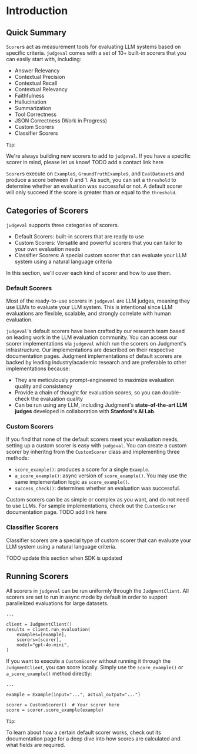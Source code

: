 # Introduction 

## Quick Summary 

`Scorer`s act as measurement tools for evaluating LLM systems based on specific criteria. `judgeval` comes with a set of 10+ built-in scorers that you can easily start with, including:
- Answer Relevancy
- Contextual Precision
- Contextual Recall
- Contextual Relevancy
- Faithfulness
- Hallucination
- Summarization
- Tool Correctness
- JSON Correctness (Work in Progress)
- Custom Scorers
- Classifier Scorers

`Tip`: 

We're always building new scorers to add to `judgeval`. If you have a specific scorer in mind, please let us know! TODO add a contact link here

`Scorer`s execute on `Example`s, `GroundTruthExample`s, and `EvalDataset`s and produce a score between 0 and 1. 
As such, you can set a `threshold` to determine whether an evaluation was successful or not. 
A default scorer will only succeed if the score is greater than or equal to the `threshold`. 

## Categories of Scorers
`judgeval` supports three categories of scorers. 
- Default Scorers: built-in scorers that are ready to use
- Custom Scorers: Versatile and powerful scorers that you can tailor to your own evaluation needs
- Classifier Scorers: A special custom scorer that can evaluate your LLM system using a natural language criteria

In this section, we'll cover each kind of scorer and how to use them.

### Default Scorers
Most of the ready-to-use scorers in `judgeval` are LLM judges, meaning they use LLMs to evaluate your LLM system. This is intentional since LLM evaluations are flexible, scalable, and strongly correlate with human evaluation.

`judgeval`'s default scorers have been crafted by our research team based on leading work in the LLM evaluation community. 
You can access our scorer implementations via `judgeval` which run the scorers on Judgment's infrastructure. 
Our implementations are described on their respective documentation pages. Judgment implementations of default scorers are backed by leading industry/academic research and are preferable to other implementations because:
- They are meticulously prompt-engineered to maximize evaluation quality and consistency
- Provide a chain of thought for evaluation scores, so you can double-check the evaluation quality
- Can be run using any LLM, including Judgment's **state-of-the-art LLM judges** developed in collaboration with **Stanford's AI Lab**.

### Custom Scorers

If you find that none of the default scorers meet your evaluation needs, setting up a custom scorer is easy with `judgeval`.
You can create a custom scorer by inheritng from the `CustomScorer` class and implementing three methods:
- `score_example()`: produces a score for a single `Example`.
- `a_score_example()`: async version of `score_example()`. You may use the same implementation logic as `score_example()`.
- `success_check()`: determines whether an evaluation was successful.

Custom scorers can be as simple or complex as you want, and do not need to use LLMs. For sample implementations, check out the `CustomScorer` documentation page. TODO add link here


### Classifier Scorers

Classifier scorers are a special type of custom scorer that can evaluate your LLM system using a natural language criteria. 

TODO update this section when SDK is updated

## Running Scorers

All scorers in `judgeval` can be run uniformly through the `JudgmentClient`. All scorers are set to run in async mode by default in order to support parallelized evaluations for large datasets.

```
...

client = JudgmentClient()
results = client.run_evaluation(
    examples=[example],
    scorers=[scorer],
    model="gpt-4o-mini",
)
```

If you want to execute a `CustomScorer` without running it through the `JudgmentClient`, you can score locally.
Simply use the `score_example()` or `a_score_example()` method directly:

```
...

example = Example(input="...", actual_output="...")

scorer = CustomScorer()  # Your scorer here
score = scorer.score_example(example)
```

`Tip`:

To learn about how a certain default scorer works, check out its documentation page for a deep dive into how scores are calculated and what fields are required.
